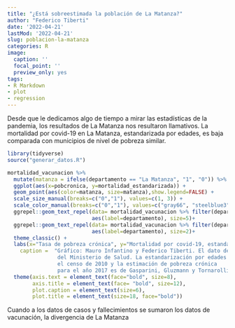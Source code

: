 ```yaml
---
title: "¿Está sobreestimada la población de La Matanza?"
author: "Federico Tiberti"
date: '2022-04-21'
lastMod: '2022-04-21'
slug: poblacion-la-matanza
categories: R
image:
  caption: ''
  focal_point: ''
  preview_only: yes
tags:
- R Markdown
- plot
- regression
---
```


Desde que le dedicamos algo de tiempo a mirar las estadísticas de la pandemia, los resultados de La Matanza nos resultaron llamativos. La mortalidad por covid-19 en La Matanza, estandarizada por edades, es baja comparada con municipios de nivel de pobreza similar.

```r
library(tidyverse)
source("generar_datos.R")

mortalidad_vacunacion %>% 
  mutate(matanza = ifelse(departamento == "La Matanza", "1", "0")) %>% 
  ggplot(aes(x=pobcronica, y=mortalidad_estandarizada)) + 
  geom_point(aes(color=matanza, size=matanza),show.legend=FALSE) +
  scale_size_manual(breaks=c("0","1"), values=c(1, 3)) +
  scale_color_manual(breaks=c("0","1"), values=c("gray66", "steelblue3")) +
  ggrepel::geom_text_repel(data= mortalidad_vacunacion %>% filter(departamento=="La Matanza"),
                           aes(label=departamento), size=5)+
  ggrepel::geom_text_repel(data= mortalidad_vacunacion %>% filter(departamento!="La Matanza"),
                           aes(label=departamento), size=2)+
  theme_classic() +
  labs(x="Tasa de pobreza crónica", y="Mortalidad por covid-19, estandarizada por edades", 
    caption =  "Gráfico: Mauro Infantino y Federico Tiberti. El dato de mortalidad proviene
                del Ministerio de Salud. La estandarización por edades está hecha de acuerdo con
                el censo de 2010 y la estimación de pobreza crónica 
                para el año 2017 es de Gasparini, Gluzmann y Tornarolli (2019).") +
  theme(axis.text = element_text(face="bold", size=8), 
        axis.title = element_text(face= "bold", size=12), 
        plot.caption = element_text(size=6),
        plot.title = element_text(size=18, face="bold"))

```

Cuando a los datos de casos y fallecimientos se sumaron los datos de vacunación, la divergencia de La Matanza 



